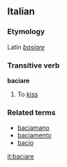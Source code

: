 ==Italian==
===Etymology===
Latin ''[[basiare]]''
===Transitive verb===
'''baciare'''
# To [[kiss]]

===Related terms===
*[[baciamano]]
*[[baciamento]]
*[[bacio]]

{{it-conj-ciare|bac|avere}}

[[it:baciare]]